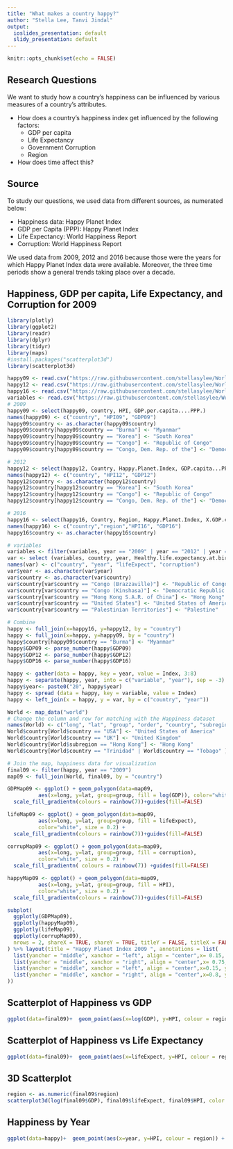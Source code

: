 ```yaml
---
title: "What makes a country happy?"
author: "Stella Lee, Tanvi Jindal"
output:
  ioslides_presentation: default
  slidy_presentation: default
---
```


```r
knitr::opts_chunk$set(echo = FALSE)
```
## Research Questions
We want to study how a country's happiness can be influenced by various measures of a country's attributes.

- How does a country’s happiness index get influenced by the following factors:
    - GDP per capita
    - Life Expectancy
    - Government Corruption
    - Region
- How does time affect this?

## Source
To study our questions, we used data from different sources, as numerated below:

- Happiness data: Happy Planet Index
- GDP per Capita (PPP): Happy Planet Index
- Life Expectancy: World Happiness Report
- Corruption: World Happiness Report

We used data from 2009, 2012 and 2016 because those were the years for which Happy Planet Index data were available. Moreover, the three time periods show a general trends taking place over a decade.


## Happiness, GDP per capita, Life Expectancy, and Corruption for 2009

```r
library(plotly)
library(ggplot2)
library(readr)
library(dplyr)
library(tidyr)
library(maps) 
#install.packages("scatterplot3d")
library(scatterplot3d)

happy09 <- read.csv("https://raw.githubusercontent.com/stellasylee/WorldHappinessData/master/Data/2009HPI.csv")
happy12 <- read.csv("https://raw.githubusercontent.com/stellasylee/WorldHappinessData/master/Data/2012HPI.csv")
happy16 <- read.csv("https://raw.githubusercontent.com/stellasylee/WorldHappinessData/master/Data/2016HPI.csv")
variables <- read.csv("https://raw.githubusercontent.com/stellasylee/WorldHappinessData/master/Data/OtherVariables.csv")
# 2009
happy09 <- select(happy09, country, HPI, GDP.per.capita....PPP.)
names(happy09) <- c("country", "HPI09", "GDP09")
happy09$country <- as.character(happy09$country)
happy09$country[happy09$country == "Burma"] <- "Myanmar"
happy09$country[happy09$country == "Korea"] <- "South Korea"
happy09$country[happy09$country == "Congo"] <- "Republic of Congo" 
happy09$country[happy09$country == "Congo, Dem. Rep. of the"] <- "Democratic Republic of the Congo"

# 2012
happy12 <- select(happy12, Country, Happy.Planet.Index, GDP.capita...PPP.)
names(happy12) <- c("country", "HPI12", "GDP12")
happy12$country <- as.character(happy12$country)
happy12$country[happy12$country == "Korea"] <- "South Korea"
happy12$country[happy12$country == "Congo"] <- "Republic of Congo" 
happy12$country[happy12$country == "Congo, Dem. Rep. of the"] <- "Democratic Republic of the Congo"

# 2016
happy16 <- select(happy16, Country, Region, Happy.Planet.Index, X.GDP.capita...PPP.. )
names(happy16) <- c("country","region","HPI16", "GDP16")
happy16$country <- as.character(happy16$country)

# variables
variables <- filter(variables, year == "2009" | year == "2012" | year == "2016")
var <- select (variables, country, year, Healthy.life.expectancy.at.birth, Perceptions.of.corruption)
names(var) <- c("country", "year", "lifeExpect", "corruption") 
var$year <- as.character(var$year)
var$country <- as.character(var$country)
var$country[var$country == "Congo (Brazzaville)"] <- "Republic of Congo" 
var$country[var$country == "Congo (Kinshasa)"] <- "Democratic Republic of the Congo"
var$country[var$country == "Hong Kong S.A.R. of China"] <- "Hong Kong"
var$country[var$country == "United States"] <- "United States of America"
var$country[var$country == "Palestinian Territories"] <- "Palestine"

# Combine
happy <- full_join(x=happy16, y=happy12, by = "country")
happy <- full_join(x=happy, y=happy09, by = "country")
happy$country[happy09$country == "Burma"] <- "Myanmar"
happy$GDP09 <- parse_number(happy$GDP09)
happy$GDP12 <- parse_number(happy$GDP12)
happy$GDP16 <- parse_number(happy$GDP16)

happy <- gather(data = happy, key = year, value = Index, 3:8)
happy <- separate(happy, year, into = c("variable", "year"), sep = -3)
happy$year<- paste0("20", happy$year)
happy <- spread (data = happy, key = variable, value = Index)
happy <- left_join(x = happy, y = var, by = c("country", "year"))

World <- map_data("world")
# Change the column and row for matching with the Happiness dataset
names(World) <- c("long", "lat", "group", "order", "country", "subregion")
World$country[World$country == "USA"] <- "United States of America" 
World$country[World$country == "UK"] <- "United Kingdom" 
World$country[World$subregion == "Hong Kong"] <- "Hong Kong" 
World$country[World$country == "Trinidad" | World$country == "Tobago" ] <- "Trinidad and Tobago" 

# Join the map, happiness data for visualization
final09 <- filter(happy, year == "2009")
map09 <- full_join(World, final09, by = "country")

GDPMap09 <- ggplot() + geom_polygon(data=map09, 
          aes(x=long, y=lat, group=group, fill = log(GDP)), color="white", size = 0.2) +
  scale_fill_gradientn(colours = rainbow(7))+guides(fill=FALSE)

lifeMap09 <- ggplot() + geom_polygon(data=map09, 
          aes(x=long, y=lat, group=group, fill = lifeExpect), 
          color="white", size = 0.2) + 
  scale_fill_gradientn(colours = rainbow(7))+guides(fill=FALSE)

corrupMap09 <- ggplot() + geom_polygon(data=map09, 
          aes(x=long, y=lat, group=group, fill = corruption), 
          color="white", size = 0.2) + 
  scale_fill_gradientn( colours = rainbow(7)) +guides(fill=FALSE)

happyMap09 <- ggplot() + geom_polygon(data=map09, 
          aes(x=long, y=lat, group=group, fill = HPI), 
          color="white", size = 0.2) + 
  scale_fill_gradientn(colours = rainbow(7))+guides(fill=FALSE)

subplot(
  ggplotly(GDPMap09),
  ggplotly(happyMap09),
  ggplotly(lifeMap09),
  ggplotly(corrupMap09),
  nrows = 2, shareX = TRUE, shareY = TRUE, titleY = FALSE, titleX = FALSE
) %>% layout(title = "Happy Planet Index 2009 ", annotations = list(
  list(yanchor = "middle", xanchor = "left", align = "center",x= 0.15, y = 0.54, text = "GDP per capita",showarrow=FALSE,xref = "paper", yref="paper"),
  list(yanchor = "middle", xanchor = "right", align = "center",x= 0.75, y = 0.54, text = "HPI",showarrow=FALSE,xref = "paper", yref="paper"),
  list(yanchor = "middle", xanchor = "left", align = "center",x=0.15, y = 0.0, text = "Life Expectancy",showarrow=FALSE,xref = "paper", yref="paper"),
  list(yanchor = "middle", xanchor = "right", align = "center",x=0.8, y = 0.0, text = "Corruption",showarrow=FALSE,xref = "paper", yref="paper")
))
```

## Scatterplot of Happiness vs GDP 

```r
ggplot(data=final09)+  geom_point(aes(x=log(GDP), y=HPI, colour = region)) + labs(title = "Happiness vs log(GDP per capita) 2009", x = "log(GDP per capita)", y = "Happiness Index")
```

## Scatterplot of Happiness vs Life Expectancy

```r
ggplot(data=final09)+  geom_point(aes(x=lifeExpect, y=HPI, colour = region)) + labs (title = "Happiness vs Life Expectancy 2009", x = "Life Expectancy", y = "Happiness Index")
```

## 3D Scatterplot

```r
region <- as.numeric(final09$region)
scatterplot3d(log(final09$GDP), final09$lifeExpect, final09$HPI, color = region, type = "h", main="3D Scatter Plot", xlab = "GDP (logged)", ylab = "Life Expectancy", zlab = "Happiness")
```

## Happiness by Year

```r
ggplot(data=happy)+  geom_point(aes(x=year, y=HPI, colour = region)) + labs(title = "Happiness by year", x = "Year", y = "Happiness Index")
```
